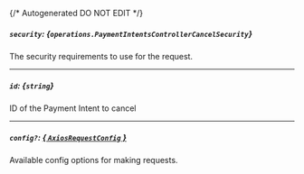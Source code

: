 {/* Autogenerated DO NOT EDIT  */}

##### `security`: *{`operations.PaymentIntentsControllerCancelSecurity`}*
The security requirements to use for the request.
<Collapsible openLabel={Labels.showProperties} closeLabel={Labels.hideProperties}>
    <PaymentIntentsControllerCancelSecurity/>
</Collapsible>

---
##### `id`: *{`string`}*
ID of the Payment Intent to cancel

---
##### `config?`: [*{ `AxiosRequestConfig` }*](https://axios-http.com/docs/req_config)
Available config options for making requests.



